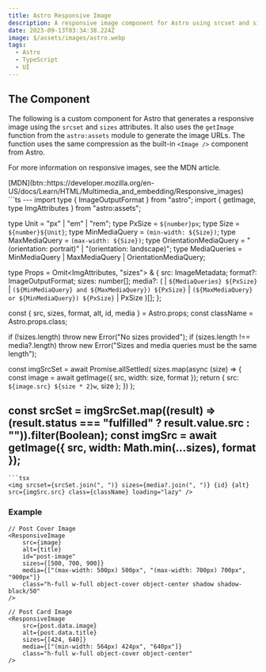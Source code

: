 ```yaml
---
title: Astro Responsive Image
description: A responsive image component for Astro using srcset and sizes.
date: 2023-09-13T03:34:38.224Z
image: $/assets/images/astro.webp
tags:
  - Astro
  - TypeScript
  - UI
---
```


## The Component

The following is a custom component for Astro that generates a responsive image using the `srcset` and `sizes` attributes. It also uses the `getImage` function from the `astro:assets` module to generate the image URLs. The function uses the same compression as the built-in `<Image />` component from Astro.

For more information on responsive images, see the MDN article.

<div class="button-row">
[MDN](btn::https://developer.mozilla.org/en-US/docs/Learn/HTML/Multimedia_and_embedding/Responsive_images)
</div>

<CombinedBlock>
```ts
---
import type { ImageOutputFormat } from "astro";
import { getImage, type ImgAttributes } from "astro:assets";

type Unit = "px" | "em" | "rem";
type PxSize = `${number}px`;
type Size = `${number}${Unit}`;
type MinMediaQuery = `(min-width: ${Size})`;
type MaxMediaQuery = `(max-width: ${Size})`;
type OrientationMediaQuery = "(orientation: portrait)" | "(orientation: landscape)";
type MediaQueries = MinMediaQuery | MaxMediaQuery | OrientationMediaQuery;

type Props = Omit<ImgAttributes, "sizes"> & {
	src: ImageMetadata;
	format?: ImageOutputFormat;
	sizes: number[];
	media?: (
		| `${MediaQueries} ${PxSize}`
		| `(${MinMediaQuery} and ${MaxMediaQuery}) ${PxSize}`
		| `(${MaxMediaQuery} or ${MinMediaQuery}) ${PxSize}`
		| PxSize
	)[];
};

const { src, sizes, format, alt, id, media } = Astro.props;
const className = Astro.props.class;

if (!sizes.length) throw new Error("No sizes provided");
if (sizes.length !== media?.length) throw new Error("Sizes and media queries must be the same length");

const imgSrcSet = await Promise.allSettled(
	sizes.map(async (size) => {
		const image = await getImage({ src, width: size, format });
		return { src: `${image.src} ${size * 2}w`, size };
	})
);

const srcSet = imgSrcSet.map((result) => (result.status === "fulfilled" ? result.value.src : "")).filter(Boolean);
const imgSrc = await getImage({ src, width: Math.min(...sizes), format });
---
```
```tsx
<img srcset={srcSet.join(", ")} sizes={media?.join(", ")} {id} {alt} src={imgSrc.src} class={className} loading="lazy" />
```
</CombinedBlock>

### Example

```tsx
// Post Cover Image
<ResponsiveImage
    src={image}
    alt={title}
    id="post-image"
    sizes={[500, 700, 900]}
    media={["(max-width: 500px) 500px", "(max-width: 700px) 700px", "900px"]}
    class="h-full w-full object-cover object-center shadow shadow-black/50"
/>

// Post Card Image
<ResponsiveImage
    src={post.data.image}
    alt={post.data.title}
    sizes={[424, 640]}
    media={["(min-width: 564px) 424px", "640px"]}
    class="h-full w-full object-cover object-center"
/>
```